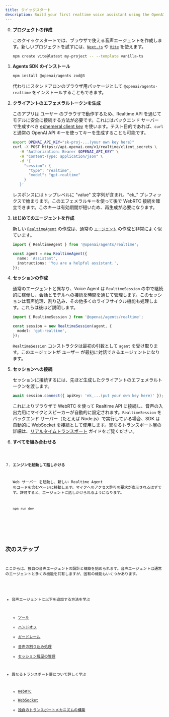 ```yaml
---
title: クイックスタート
description: Build your first realtime voice assistant using the OpenAI Agents SDK in minutes.
---
```



<Steps>

0. **プロジェクトの作成**

   このクイックスタートでは、ブラウザで使える音声エージェントを作成します。新しいプロジェクトを試すには、[`Next.js`](https://nextjs.org/docs/getting-started/installation) や [`Vite`](https://vite.dev/guide/installation.html) を使えます。

   ```bash
   npm create vite@latest my-project -- --template vanilla-ts
   ```

1. **Agents SDK のインストール**

   ```bash
   npm install @openai/agents zod@3
   ```

   代わりにスタンドアロンのブラウザ用パッケージとして `@openai/agents-realtime` をインストールすることもできます。

2. **クライアントのエフェメラルトークンを生成**

   このアプリは ユーザー のブラウザで動作するため、Realtime API を通じてモデルに安全に接続する方法が必要です。これにはバックエンド サーバー で生成すべき [ephemeral client key](https://platform.openai.com/docs/guides/realtime#creating-an-ephemeral-token) を使います。テスト目的であれば、`curl` と通常の OpenAI API キーを使ってキーを生成することも可能です。

   ```bash
   export OPENAI_API_KEY="sk-proj-...(your own key here)"
   curl -X POST https://api.openai.com/v1/realtime/client_secrets \
      -H "Authorization: Bearer $OPENAI_API_KEY" \
      -H "Content-Type: application/json" \
      -d '{
        "session": {
          "type": "realtime",
          "model": "gpt-realtime"
        }
      }'
   ```

   レスポンスにはトップレベルに "value" 文字列が含まれ、"ek\_" プレフィックスで始まります。このエフェメラルキーを使って後で WebRTC 接続を確立できます。このキーは有効期間が短いため、再生成が必要になります。

3. **はじめてのエージェントを作成**

   新しい [`RealtimeAgent`](/openai-agents-js/openai/agents-realtime/classes/realtimeagent/) の作成は、通常の [`エージェント`](/openai-agents-js/ja/guides/agents) の作成と非常によく似ています。

   ```typescript
   import { RealtimeAgent } from '@openai/agents/realtime';

   const agent = new RealtimeAgent({
     name: 'Assistant',
     instructions: 'You are a helpful assistant.',
   });
   ```

4. **セッションの作成**

   通常のエージェントと異なり、Voice Agent は `RealtimeSession` の中で継続的に稼働し、会話とモデルへの接続を時間を通じて管理します。このセッションは音声処理、割り込み、その他多くのライフサイクル機能も処理します。これらは後ほど説明します。

   ```typescript
   import { RealtimeSession } from '@openai/agents/realtime';

   const session = new RealtimeSession(agent, {
     model: 'gpt-realtime',
   });
   ```

   `RealtimeSession` コンストラクタは最初の引数として `agent` を受け取ります。このエージェントが ユーザー が最初に対話できるエージェントになります。

5. **セッションへの接続**

   セッションに接続するには、先ほど生成したクライアントのエフェメラルトークンを渡します。

   ```typescript
   await session.connect({ apiKey: 'ek_...(put your own key here)' });
   ```

   これによりブラウザで WebRTC を使って Realtime API に接続し、音声の入出力用にマイクとスピーカーが自動的に設定されます。`RealtimeSession` をバックエンド サーバー（たとえば Node.js）で実行している場合、SDK は自動的に WebSocket を接続として使用します。異なるトランスポート層の詳細は、[リアルタイムトランスポート](/openai-agents-js/ja/guides/voice-agents/transport) ガイドをご覧ください。

6. **すべてを組み合わせる**

   <Code lang="typescript" code={helloWorldExample} />

7. **エンジンを起動して話しかける**

   Web サーバー を起動し、新しい Realtime Agent のコードを含むページに移動します。マイクへのアクセス許可の要求が表示されるはずです。許可すると、エージェントに話しかけられるようになります。

   ```bash
   npm run dev
   ```

</Steps>

## 次のステップ

ここからは、独自の音声エージェントの設計と構築を始められます。音声エージェントは通常のエージェントと多くの機能を共有しますが、固有の機能もいくつかあります。

- 音声エージェントに以下を追加する方法を学ぶ
  - [ツール](/openai-agents-js/ja/guides/voice-agents/build#tools)
  - [ハンドオフ](/openai-agents-js/ja/guides/voice-agents/build#handoffs)
  - [ガードレール](/openai-agents-js/ja/guides/voice-agents/build#guardrails)
  - [音声の割り込み処理](/openai-agents-js/ja/guides/voice-agents/build#audio-interruptions)
  - [セッション履歴の管理](/openai-agents-js/ja/guides/voice-agents/build#session-history)

- 異なるトランスポート層について詳しく学ぶ
  - [WebRTC](/openai-agents-js/ja/guides/voice-agents/transport#connecting-over-webrtc)
  - [WebSocket](/openai-agents-js/ja/guides/voice-agents/transport#connecting-over-websocket)
  - [独自のトランスポートメカニズムの構築](/openai-agents-js/ja/guides/voice-agents/transport#building-your-own-transport-mechanism)
